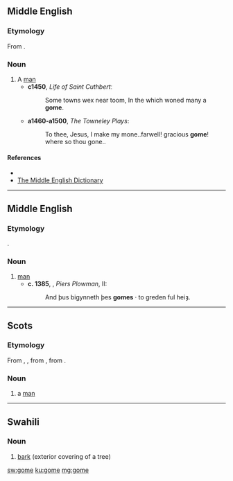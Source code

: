 ==Middle English==

===Etymology===
From {{etyl|ang|enm}} {{m|ang|guma}}.

===Noun===
{{head|enm|noun}}

# A [[man]] {{defdate|8th-16th c.}}
#* '''c1450''',  ''Life of Saint Cuthbert''ː
#*: Some towns wex near toom, In the which woned many a '''gome'''.
#* '''a1460-a1500''', ''The Towneley Plays'':
#*: To thee, Jesus, I make my mone..farwell! gracious '''gome'''! where so thou gone..

====References====
* {{R:Webster 1913}}
* [http://quod.lib.umich.edu/cgi/m/mec/med-idx?type=id&id=MED19067&egs=all&egdisplay=open The Middle English Dictionary] 

----

==Middle English==

===Etymology===
{{etyl|ang|enm}} {{m|ang|guma}}.

===Noun===
{{head|enm|noun}}

# [[man]]
#* '''c. 1385''', {{w|William Langland}}, ''Piers Plowman'', II:
#*: And þus bigynneth þes '''gomes''' · to greden ful heiȝ.

----

==Scots==

===Etymology===
From {{etyl|enm|sco}} {{m|enm|gome}}, {{m|enm|gume}}, from {{etyl|ang|sco}} {{m|ang|guma||man, lord, hero}}, from {{etyl|gem-pro|sco}} {{m|gem-pro|*gumô||man}}.

===Noun===
{{sco-noun}}

# a [[man]]

----

==Swahili==

===Noun===
{{head|sw|noun|g=s}}

# [[bark]] (exterior covering of a tree)

{{tbot entry|Swahili|bark|2007|November}}

[[sw:gome]]
[[ku:gome]]
[[mg:gome]]